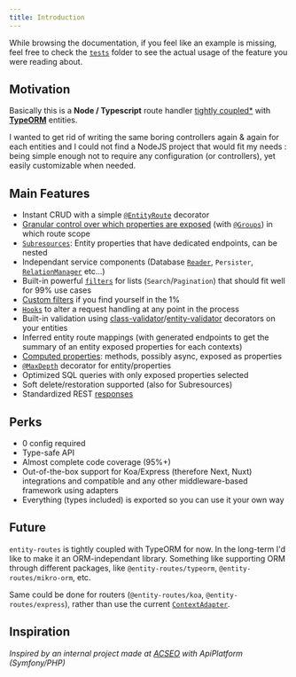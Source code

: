 ```yaml
---
title: Introduction
---
```



<DocAlert status="success" >


While browsing the documentation, if you feel like an example is missing, feel free to check the
[`tests`](https://github.com/astahmer/entity-routes/tree/main/tests) folder to see the actual usage of the feature you
were reading about.

</DocAlert>


## Motivation

Basically this is a **Node / Typescript** route handler [tightly coupled\*](#future) with
**[TypeORM](https://github.com/typeorm/typeorm/)** entities.

I wanted to get rid of writing the same boring controllers again & again for each entities and I could not find a NodeJS
project that would fit my needs : being simple enough not to require any configuration (or controllers), yet easily
customizable when needed.

## Main Features

-   Instant CRUD with a simple [`@EntityRoute`](/definitions#entityroute) decorator
-   [Granular control over which properties are exposed](/groups/introduction) (with [`@Groups`](/definitions#groups))
    in which route scope
-   [`Subresources`](/entity-routes/subresources): Entity properties that have dedicated endpoints, can be nested
-   Independant service components (Database [`Reader`](/definitions/classes/reader), `Persister`,
    [`RelationManager`](/definitions/classes/relationmanager) etc...)
-   Built-in powerful [`filters`](/filters) for lists (`Search`/`Pagination`) that should fit well for 99% use cases
-   [Custom filters](/filters/custom-filter) if you find yourself in the 1%
-   [`Hooks`](/entity-routes/hooks) to alter a request handling at any point in the process
-   Built-in validation using
    [class-validator](https://github.com/typestack/class-validator)/[entity-validator](https://github.com/astahmer/entity-validator)
    decorators on your entities
-   Inferred entity route mappings (with generated endpoints to get the summary of an entity exposed properties for each
    contexts)
-   [Computed properties](/entity-groups/groups/computed-property): methods, possibly async, exposed as properties
-   [`@MaxDepth`](/definitions#maxdepth) decorator for entity/properties
-   Optimized SQL queries with only exposed properties selected
-   Soft delete/restoration supported (also for Subresources)
-   Standardized REST [responses](/entity-routes/response-format)

## Perks

-   0 config required
-   Type-safe API
-   Almost complete code coverage (95%+)
-   Out-of-the-box support for Koa/Express (therefore Next, Nuxt) integrations and compatible and any other
    middleware-based framework using adapters
-   Everything (types included) is exported so you can use it your own way

## Future

`entity-routes` is tightly coupled with TypeORM for now. In the long-term I'd like to make it an ORM-independant
library. Something like supporting ORM through different packages, like `@entity-routes/typeorm`,
`@entity-routes/mikro-orm`, etc.

Same could be done for routers (`@entity-routes/koa`, `@entity-routes/express`), rather than use the current
[`ContextAdapter`](/definitions#contextadapter).

## Inspiration

_Inspired by an internal project made at [ACSEO](https://acseo.fr/) with ApiPlatform (Symfony/PHP)_
